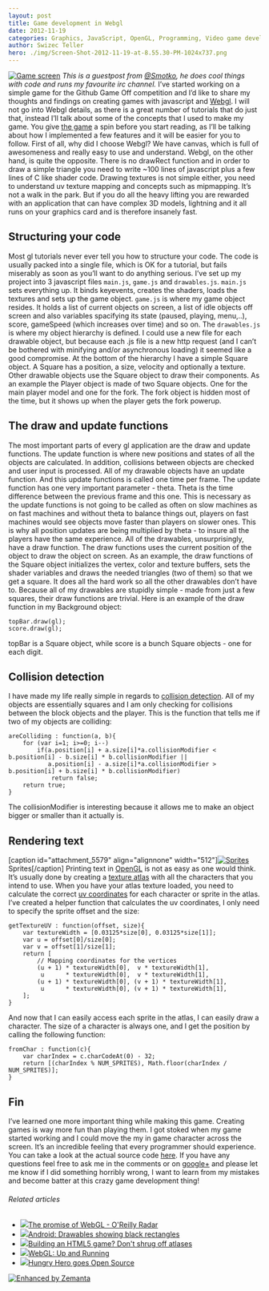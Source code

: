 ```yaml
---
layout: post
title: Game development in Webgl
date: 2012-11-19
categories: Graphics, JavaScript, OpenGL, Programming, Video game development, Webgl
author: Swizec Teller
hero: ./img/Screen-Shot-2012-11-19-at-8.55.30-PM-1024x737.png
---
```


[![Game screen](./img/Screen-Shot-2012-11-19-at-8.55.30-PM-1024x737.png "Game screen")](http://swizec.com/blog/wp-content/uploads/2012/11/Screen-Shot-2012-11-19-at-8.55.30-PM.png) _This is a guestpost from [@Smotko](http://twitter.com/smotko), he does cool things with code and runs my favourite irc channel._ I’ve started working on a simple game for the Github Game Off competition and I’d like to share my thoughts and findings on creating games with javascript and [Webgl](http://www.khronos.org/webgl/ "WebGL"). I will not go into Webgl details, as there is a great number of tutorials that do just that, instead I’ll talk about some of the concepts that I used to make my game. You give [the game](http://psywerx.github.com/game-off-2012/) a spin before you start reading, as I’ll be talking about how I implemented a few features and it will be easier for you to follow. First of all, why did I choose Webgl? We have canvas, which is full of awesomeness and really easy to use and understand. Webgl, on the other hand, is quite the opposite. There is no drawRect function and in order to draw a simple triangle you need to write ~100 lines of javascript plus a few lines of C like shader code. Drawing textures is not simple either, you need to understand uv texture mapping and concepts such as mipmapping. It’s not a walk in the park. But if you do all the heavy lifting you are rewarded with an application that can have complex 3D models, lightning and it all runs on your graphics card and is therefore insanely fast.

## Structuring your code

Most gl tutorials never ever tell you how to structure your code. The code is usually packed into a single file, which is OK for a tutorial, but fails miserably as soon as you’ll want to do anything serious. I’ve set up my project into 3 javascript files `main.js`, `game.js` and `drawables.js`. `main.js` sets everything up. It binds keyevents, creates the shaders, loads the textures and sets up the game object. `game.js` is where my game object resides. It holds a list of current objects on screen, a list of idle objects off screen and also variables spacifying its state (paused, playing, menu,..), score, gameSpeed (which increases over time) and so on. The `drawables.js` is where my object hierarchy is defined. I could use a new file for each drawable object, but because each .js file is a new http request (and I can’t be bothered with minifying and/or asynchronous loading) it seemed like a good compromise. At the bottom of the hierarchy I have a simple Square object. A Square has a position, a size, velocity and optionally a texture. Other drawable objects use the Square object to draw their components. As an example the Player object is made of two Square objects. One for the main player model and one for the fork. The fork object is hidden most of the time, but it shows up when the player gets the fork powerup.

## The draw and update functions

The most important parts of every gl application are the draw and update functions. The update function is where new positions and states of all the objects are calculated. In addition, collisions between objects are checked and user input is processed. All of my drawable objects have an update function. And this update functions is called one time per frame. The update function has one very important parameter - theta. Theta is the time difference between the previous frame and this one. This is necessary as the update functions is not going to be called as often on slow machines as on fast machines and without theta to balance things out, players on fast machines would see objects move faster than players on slower ones. This is why all position updates are being multiplied by theta - to insure all the players have the same experience. All of the drawables, unsurprisingly, have a draw function. The draw functions uses the current position of the object to draw the object on screen. As an example, the draw functions of the Square object initializes the vertex, color and texture buffers, sets the shader variables and draws the needed triangles (two of them) so that we get a square. It does all the hard work so all the other drawables don’t have to. Because all of my drawables are stupidly simple - made from just a few squares, their draw functions are trivial. Here is an example of the draw function in my Background object:

    topBar.draw(gl);
    score.draw(gl);

topBar is a Square object, while score is a bunch Square objects - one for each digit.

## Collision detection

I have made my life really simple in regards to [collision detection](http://en.wikipedia.org/wiki/Collision_detection "Collision detection"). All of my objects are essentially squares and I am only checking for collisions between the block objects and the player. This is the function that tells me if two of my objects are colliding:

    areColliding : function(a, b){
    	for (var i=1; i>=0; i--)
    		if(a.position[i] + a.size[i]*a.collisionModifier < b.position[i] - b.size[i] * b.collisionModifier ||
    		   a.position[i] - a.size[i]*a.collisionModifier >  b.position[i] + b.size[i] * b.collisionModifier)
    			return false;
    	return true;
    }

The collisionModifier is interesting because it allows me to make an object bigger or smaller than it actually is.

## Rendering text

\[caption id="attachment_5579" align="alignnone" width="512"][![Sprites](http://swizec.com/blog/wp-content/uploads/2012/11/text.png "Sprites")](./img/text.png) Sprites\[/caption] Printing text in [OpenGL](http://www.opengl.org/ "OpenGL") is not as easy as one would think. It’s usually done by creating a [texture atlas](http://en.wikipedia.org/wiki/Texture_atlas "Texture atlas") with all the characters that you intend to use. When you have your atlas texture loaded, you need to calculate the correct [uv coordinates](http://en.wikipedia.org/wiki/UV_mapping "UV mapping") for each character or sprite in the atlas. I’ve created a helper function that calculates the uv coordinates, I only need to specify the sprite offset and the size:

    getTextureUV : function(offset, size){
    	var textureWidth = [0.03125*size[0], 0.03125*size[1]];
    	var u = offset[0]/size[0];
    	var v = offset[1]/size[1];
    	return [
    		// Mapping coordinates for the vertices
    		(u + 1) * textureWidth[0],  v * textureWidth[1], 
    		 u      * textureWidth[0],  v * textureWidth[1],
    		(u + 1) * textureWidth[0], (v + 1) * textureWidth[1], 
    		 u      * textureWidth[0], (v + 1) * textureWidth[1], 
    	];
    }

And now that I can easily access each sprite in the atlas, I can easily draw a character. The size of a character is always one, and I get the position by calling the following function:

    fromChar : function(c){
    	var charIndex = c.charCodeAt(0) - 32;
    	return [(charIndex % NUM_SPRITES), Math.floor(charIndex / NUM_SPRITES)];
    }

## Fin

I’ve learned one more important thing while making this game. Creating games is way more fun than playing them. I got stoked when my game started working and I could move the my in game character across the screen. It’s an incredible feeling that every programmer should experience. You can take a look at the actual source code [here](https://github.com/Smotko/game-off-2012). If you have any questions feel free to ask me in the comments or on [google+](https://plus.google.com/u/0/109772113087805631318/posts) and please let me know if I did something horribly wrong, I want to learn from my mistakes and become batter at this crazy game development thing!

###### Related articles

-   [![](http://i.zemanta.com/noimg_55_80_80.jpg)](http://radar.oreilly.com/2012/10/the-promise-of-webgl.html)[The promise of WebGL - O'Reilly Radar](http://radar.oreilly.com/2012/10/the-promise-of-webgl.html)
-   [![](http://i.zemanta.com/noimg_69_80_80.jpg)](http://stackoverflow.com/questions/13325718/android-drawables-showing-black-rectangles)[Android: Drawables showing black rectangles](http://stackoverflow.com/questions/13325718/android-drawables-showing-black-rectangles)
-   [![](http://i.zemanta.com/113134040_80_80.jpg)](http://www.gamasutra.com/view/news/177857/Building_an_HTML5_game_Dont_shrug_off_atlases.php)[Building an HTML5 game? Don't shrug off atlases](http://www.gamasutra.com/view/news/177857/Building_an_HTML5_game_Dont_shrug_off_atlases.php)
-   [![](http://i.zemanta.com/noimg_61_80_80.jpg)](http://www.i-programmer.info/bookreviews/6-graphics/4913-webgl-up-and-running.html)[WebGL: Up and Running](http://www.i-programmer.info/bookreviews/6-graphics/4913-webgl-up-and-running.html)
-   [![](http://i.zemanta.com/125140677_80_80.jpg)](http://www.hsharma.com/games/hungry-hero-goes-open-source/)[Hungry Hero goes Open Source](http://www.hsharma.com/games/hungry-hero-goes-open-source/)

[![Enhanced by Zemanta](http://img.zemanta.com/zemified_e.png?x-id=df679669-f18c-4dd9-aa88-18a88e95861b)](http://www.zemanta.com/?px "Enhanced by Zemanta")
